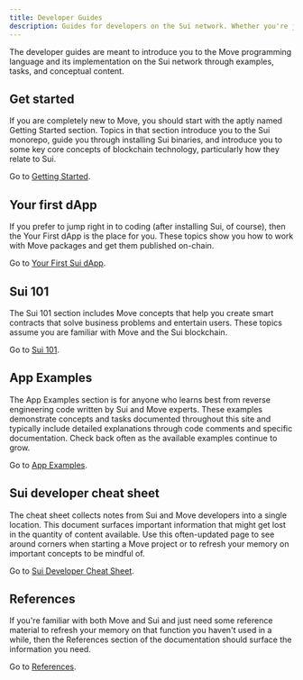 ```yaml
---
title: Developer Guides
description: Guides for developers on the Sui network. Whether you're just learning how to create smart contracts or are a Move expert, these guides help to fast-track your Sui development. 
---
```


The developer guides are meant to introduce you to the Move programming language and its implementation on the Sui network through examples, tasks, and conceptual content.  

## Get started

If you are completely new to Move, you should start with the aptly named Getting Started section. Topics in that section introduce you to the Sui monorepo, guide you through installing Sui binaries, and introduce you to some key core concepts of blockchain technology, particularly how they relate to Sui. 

Go to [Getting Started](./developer/getting-started.mdx).

## Your first dApp

If you prefer to jump right in to coding (after installing Sui, of course), then the Your First dApp is the place for you. These topics show you how to work with Move packages and get them published on-chain. 

Go to [Your First Sui dApp](./developer/first-app.mdx).

## Sui 101

The Sui 101 section includes Move concepts that help you create smart contracts that solve business problems and entertain users. These topics assume you are familiar with Move and the Sui blockchain.

Go to [Sui 101](./developer/sui-101.mdx).

## App Examples

The App Examples section is for anyone who learns best from reverse engineering code written by Sui and Move experts. These examples demonstrate concepts and tasks documented throughout this site and typically include detailed explanations through code comments and specific documentation. Check back often as the available examples continue to grow.

Go to [App Examples](./developer/app-examples.mdx).

## Sui developer cheat sheet

The cheat sheet collects notes from Sui and Move developers into a single location. This document surfaces important information that might get lost in the quantity of content available. Use this often-updated page to see around corners when starting a Move project or to refresh your memory on important concepts to be mindful of. 

Go to [Sui Developer Cheat Sheet](./developer/dev-cheat-sheet.mdx).

## References

If you're familiar with both Move and Sui and just need some reference material to refresh your memory on that function you haven't used in a while, then the References section of the documentation should surface the information you need.

Go to [References](references.mdx).